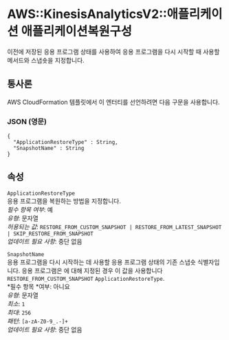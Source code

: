 # AWS::KinesisAnalyticsV2::애플리케이션 애플리케이션복원구성

이전에 저장된 응용 프로그램 상태를 사용하여 응용 프로그램을 다시 시작할 때 사용할 메서드와 스냅숏을 지정합니다.

## 통사론

AWS CloudFormation 템플릿에서 이 엔터티를 선언하려면 다음 구문을 사용합니다.

### JSON (영문)

```
{
  "ApplicationRestoreType" : String,
  "SnapshotName" : String
}
```

## 속성

`ApplicationRestoreType`  
응용 프로그램을 복원하는 방법을 지정합니다.  
_필수 항목 여부_: 예  
_유형_: 문자열  
_허용되는 값_: `RESTORE_FROM_CUSTOM_SNAPSHOT | RESTORE_FROM_LATEST_SNAPSHOT | SKIP_RESTORE_FROM_SNAPSHOT`  
_업데이트 필요 사항_: 중단 없음

`SnapshotName`  
응용 프로그램을 다시 시작하는 데 사용할 응용 프로그램 상태의 기존 스냅숏 식별자입니다. 응용 프로그램은 에 대해 지정된 경우 이 값을 사용합니다 `RESTORE_FROM_CUSTOM_SNAPSHOT` `ApplicationRestoreType`.  
*필수 항목 *여부: 아니요  
_유형_: 문자열  
_최소_: `1`  
_최대_: `256`  
_패턴_: `[a-zA-Z0-9_.-]+`  
_업데이트 필요 사항_: 중단 없음
